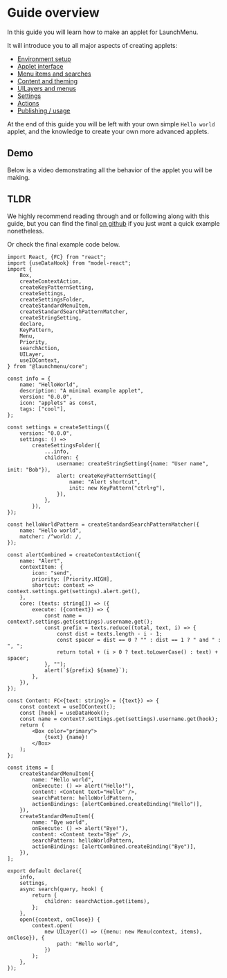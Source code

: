 # Guide overview

In this guide you will learn how to make an applet for LaunchMenu.

It will introduce you to all major aspects of creating applets:

-   <a href="Guide/2.-Environment-setup">Environment setup</a>
-   <a href="Guide/3.-Applet-interface">Applet interface</a>
-   <a href="Guide/4.-Items-and-searches">Menu items and searches</a>
-   <a href="Guide/5.-Content-and-theming">Content and theming</a>
-   <a href="Guide/6.-UILayers-and-menus">UILayers and menus</a>
-   <a href="Guide/7.-Settings">Settings</a>
-   <a href="Guide/8.-Actions">Actions</a>
-   <a href="Guide/9.-Publishing-and-usage">Publishing / usage</a>

At the end of this guide you will be left with your own simple `Hello world` applet, and the knowledge to create your own more advanced applets.

## Demo

Below is a video demonstrating all the behavior of the applet you will be making.

<ScreenRecording src="https://raw.github.com/LaunchMenu/LM-applet-quickstart/main/recordings/demo.webm" />

## TLDR

We highly recommend reading through and or following along with this guide, but you can find the final [on github](https://github.com/LaunchMenu/LM-applet-quickstart) if you just want a quick example nonetheless.

Or check the final example code below.

```tsx spoiler=true title=HelloWorld.tsx source=https://github.com/LaunchMenu/LM-applet-quickstart/blob/main/src/index.tsx video=https://raw.github.com/LaunchMenu/LM-applet-quickstart/main/recordings/demo.webm
import React, {FC} from "react";
import {useDataHook} from "model-react";
import {
    Box,
    createContextAction,
    createKeyPatternSetting,
    createSettings,
    createSettingsFolder,
    createStandardMenuItem,
    createStandardSearchPatternMatcher,
    createStringSetting,
    declare,
    KeyPattern,
    Menu,
    Priority,
    searchAction,
    UILayer,
    useIOContext,
} from "@launchmenu/core";

const info = {
    name: "HelloWorld",
    description: "A minimal example applet",
    version: "0.0.0",
    icon: "applets" as const,
    tags: ["cool"],
};

const settings = createSettings({
    version: "0.0.0",
    settings: () =>
        createSettingsFolder({
            ...info,
            children: {
                username: createStringSetting({name: "User name", init: "Bob"}),
                alert: createKeyPatternSetting({
                    name: "Alert shortcut",
                    init: new KeyPattern("ctrl+g"),
                }),
            },
        }),
});

const helloWorldPattern = createStandardSearchPatternMatcher({
    name: "Hello world",
    matcher: /^world: /,
});

const alertCombined = createContextAction({
    name: "Alert",
    contextItem: {
        icon: "send",
        priority: [Priority.HIGH],
        shortcut: context => context.settings.get(settings).alert.get(),
    },
    core: (texts: string[]) => ({
        execute: ({context}) => {
            const name = context?.settings.get(settings).username.get();
            const prefix = texts.reduce((total, text, i) => {
                const dist = texts.length - i - 1;
                const spacer = dist == 0 ? "" : dist == 1 ? " and " : ", ";
                return total + (i > 0 ? text.toLowerCase() : text) + spacer;
            }, "");
            alert(`${prefix} ${name}`);
        },
    }),
});

const Content: FC<{text: string}> = ({text}) => {
    const context = useIOContext();
    const [hook] = useDataHook();
    const name = context?.settings.get(settings).username.get(hook);
    return (
        <Box color="primary">
            {text} {name}!
        </Box>
    );
};

const items = [
    createStandardMenuItem({
        name: "Hello world",
        onExecute: () => alert("Hello!"),
        content: <Content text="Hello" />,
        searchPattern: helloWorldPattern,
        actionBindings: [alertCombined.createBinding("Hello")],
    }),
    createStandardMenuItem({
        name: "Bye world",
        onExecute: () => alert("Bye!"),
        content: <Content text="Bye" />,
        searchPattern: helloWorldPattern,
        actionBindings: [alertCombined.createBinding("Bye")],
    }),
];

export default declare({
    info,
    settings,
    async search(query, hook) {
        return {
            children: searchAction.get(items),
        };
    },
    open({context, onClose}) {
        context.open(
            new UILayer(() => ({menu: new Menu(context, items), onClose}), {
                path: "Hello world",
            })
        );
    },
});
```

<GuideNav next="guide/2.-environment-setup" />
